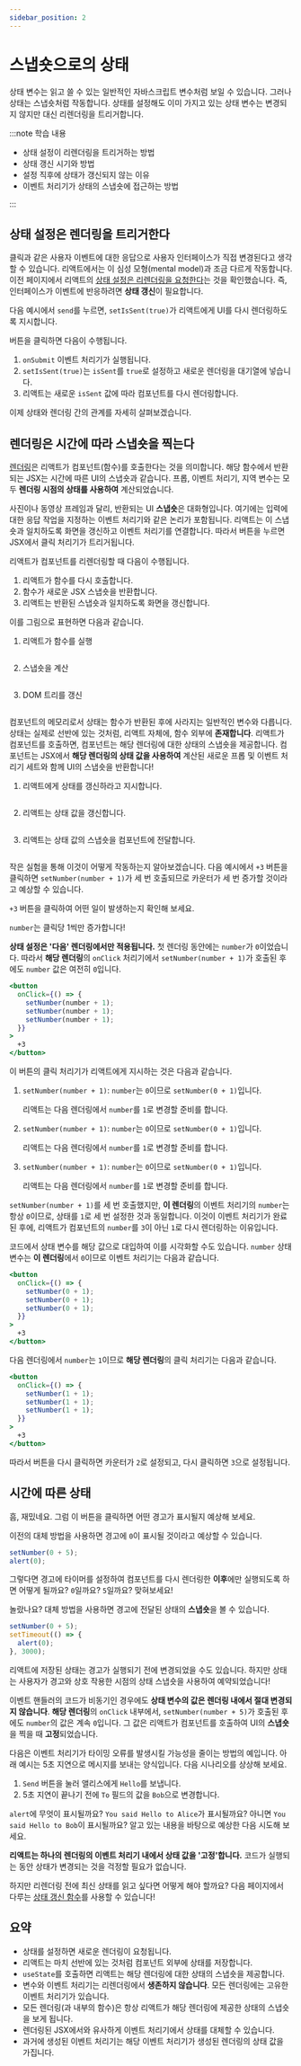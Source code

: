 ```yaml
---
sidebar_position: 2
---
```



# 스냅숏으로의 상태

상태 변수는 읽고 쓸 수 있는 일반적인 자바스크립트 변수처럼 보일 수 있습니다. 그러나 상태는 스냅숏처럼 작동합니다. 상태를 설정해도 이미 가지고 있는 상태 변수는 변경되지 않지만 대신 리렌더링을 트리거합니다.

:::note 학습 내용

- 상태 설정이 리렌더링을 트리거하는 방법
- 상태 갱신 시기와 방법
- 설정 직후에 상태가 갱신되지 않는 이유
- 이벤트 처리기가 상태의 스냅숏에 접근하는 방법

:::

## 상태 설정은 렌더링을 트리거한다

클릭과 같은 사용자 이벤트에 대한 응답으로 사용자 인터페이스가 직접 변경된다고 생각할 수 있습니다. 리액트에서는 이 심성 모형(mental model)과 조금 다르게 작동합니다. 이전 페이지에서 리액트의 [상태 설정은 리렌더링을 요청한다](https://react.dev/learn/render-and-commit#step-1-trigger-a-render)는 것을 확인했습니다. 즉, 인터페이스가 이벤트에 반응하려면 **상태 갱신**이 필요합니다.

다음 예시에서 `send`를 누르면, `setIsSent(true)`가 리액트에게 UI를 다시 렌더링하도록 지시합니다.

<CodeSandbox title="laughing-benji-yxnodj" modulePath="/App.js" />

버튼을 클릭하면 다음이 수행됩니다.

1. `onSubmit` 이벤트 처리기가 실행됩니다.
2. `setIsSent(true)`는 `isSent`를 `true`로 설정하고 새로운 렌더링을 대기열에 넣습니다.
3. 리액트는 새로운 `isSent` 값에 따라 컴포넌트를 다시 렌더링합니다.

이제 상태와 렌더링 간의 관계를 자세히 살펴보겠습니다.

## 렌더링은 시간에 따라 스냅숏을 찍는다

[렌더링](https://react.dev/learn/render-and-commit#step-2-react-renders-your-components)은 리액트가 컴포넌트(함수)를 호출한다는 것을 의미합니다. 해당 함수에서 반환되는 JSX는 시간에 따른 UI의 스냅숏과 같습니다. 프롭, 이벤트 처리기, 지역 변수는 모두 **렌더링 시점의 상태를 사용하여** 계산되었습니다.

사진이나 동영상 프레임과 달리, 반환되는 UI **스냅숏**은 대화형입니다. 여기에는 입력에 대한 응답 작업을 지정하는 이벤트 처리기와 같은 논리가 포함됩니다. 리액트는 이 스냅숏과 일치하도록 화면을 갱신하고 이벤트 처리기를 연결합니다. 따라서 버튼을 누르면 JSX에서 클릭 처리기가 트리거됩니다.

리액트가 컴포넌트를 리렌더링할 때 다음이 수행됩니다.

1. 리액트가 함수를 다시 호출합니다.
2. 함수가 새로운 JSX 스냅숏을 반환합니다.
3. 리액트는 반환된 스냅숏과 일치하도록 화면을 갱신합니다.

이를 그림으로 표현하면 다음과 같습니다.

1. 리액트가 함수를 실행

   <Image img={render1} maxWidth="14rem" />

2. 스냅숏을 계산

   <Image img={render2} maxWidth="14rem" />

3. DOM 트리를 갱신

   <Image img={render3} maxWidth="14rem" />

컴포넌트의 메모리로서 상태는 함수가 반환된 후에 사라지는 일반적인 변수와 다릅니다. 상태는 실제로 선반에 있는 것처럼, 리액트 자체에, 함수 외부에 **존재합니다**. 리액트가 컴포넌트를 호출하면, 컴포넌트는 해당 렌더링에 대한 상태의 스냅숏을 제공합니다. 컴포넌트는 JSX에서 **해당 렌더링의 상태 값을 사용하여** 계산된 새로운 프롭 및 이벤트 처리기 세트와 함께 UI의 스냅숏을 반환합니다!

1. 리액트에게 상태를 갱신하라고 지시합니다.

   <Image img={stateSnapshot1} maxWidth="14rem" />

2. 리액트는 상태 값을 갱신합니다.

   <Image img={stateSnapshot2} maxWidth="14rem" />

3. 리액트는 상태 값의 스냅숏을 컴포넌트에 전달합니다.

   <Image img={stateSnapshot3} maxWidth="14rem" />

작은 실험을 통해 이것이 어떻게 작동하는지 알아보겠습니다. 다음 예시에서 `+3` 버튼을 클릭하면 `setNumber(number + 1)`가 세 번 호출되므로 카운터가 세 번 증가할 것이라고 예상할 수 있습니다.

`+3` 버튼을 클릭하여 어떤 일이 발생하는지 확인해 보세요.

<CodeSandbox title="dry-forest-7os05q" modulePath="/App.js" />

`number`는 클릭당 1씩만 증가합니다!

**상태 설정은 '다음' 렌더링에서만 적용됩니다.** 첫 렌더링 동안에는 `number`가 `0`이었습니다. 따라서 **해당 렌더링**의 `onClick` 처리기에서 `setNumber(number + 1)`가 호출된 후에도 `number` 값은 여전히 `0`입니다.

```jsx
<button
  onClick={() => {
    setNumber(number + 1);
    setNumber(number + 1);
    setNumber(number + 1);
  }}
>
  +3
</button>
```

이 버튼의 클릭 처리기가 리액트에게 지시하는 것은 다음과 같습니다.

1. `setNumber(number + 1)`: `number`는 `0`이므로 `setNumber(0 + 1)`입니다.

   리액트는 다음 렌더링에서 `number`를 `1`로 변경할 준비를 합니다.

2. `setNumber(number + 1)`: `number`는 `0`이므로 `setNumber(0 + 1)`입니다.

   리액트는 다음 렌더링에서 `number`를 `1`로 변경할 준비를 합니다.

3. `setNumber(number + 1)`: `number`는 `0`이므로 `setNumber(0 + 1)`입니다.

   리액트는 다음 렌더링에서 `number`를 `1`로 변경할 준비를 합니다.

`setNumber(number + 1)`를 세 번 호출했지만, **이 렌더링**의 이벤트 처리기의 `number`는 항상 `0`이므로, 상태를 `1`로 세 번 설정한 것과 동일합니다. 이것이 이벤트 처리기가 완료된 후에, 리액트가 컴포넌트의 `number`를 `3`이 아닌 `1`로 다시 렌더링하는 이유입니다.

코드에서 상태 변수를 해당 값으로 대입하여 이를 시각화할 수도 있습니다. `number` 상태 변수는 **이 렌더링**에서 `0`이므로 이벤트 처리기는 다음과 같습니다.

```jsx
<button
  onClick={() => {
    setNumber(0 + 1);
    setNumber(0 + 1);
    setNumber(0 + 1);
  }}
>
  +3
</button>
```

다음 렌더링에서 `number`는 `1`이므로 **해당 렌더링**의 클릭 처리기는 다음과 같습니다.

```jsx
<button
  onClick={() => {
    setNumber(1 + 1);
    setNumber(1 + 1);
    setNumber(1 + 1);
  }}
>
  +3
</button>
```

따라서 버튼을 다시 클릭하면 카운터가 `2`로 설정되고, 다시 클릭하면 `3`으로 설정됩니다.

## 시간에 따른 상태

흠, 재밌네요. 그럼 이 버튼을 클릭하면 어떤 경고가 표시될지 예상해 보세요.

<CodeSandbox title="cranky-breeze-qvkn25" modulePath="/App.js" />

이전의 대체 방법을 사용하면 경고에 `0`이 표시될 것이라고 예상할 수 있습니다.

```jsx
setNumber(0 + 5);
alert(0);
```

그렇다면 경고에 타이머를 설정하여 컴포넌트를 다시 렌더링한 **이후**에만 실행되도록 하면 어떻게 될까요? `0`일까요? `5`일까요? 맞혀보세요!

<CodeSandbox title="small-mountain-9162ll" modulePath="/App.js" />

놀랐나요? 대체 방법을 사용하면 경고에 전달된 상태의 **스냅숏**을 볼 수 있습니다.

```jsx
setNumber(0 + 5);
setTimeout(() => {
  alert(0);
}, 3000);
```

리액트에 저장된 상태는 경고가 실행되기 전에 변경되었을 수도 있습니다. 하지만 상태는 사용자가 경고와 상호 작용한 시점의 상태 스냅숏을 사용하여 예약되었습니다!

이벤트 핸들러의 코드가 비동기인 경우에도 **상태 변수의 값은 렌더링 내에서 절대 변경되지 않습니다**. **해당 렌더링**의 `onClick` 내부에서, `setNumber(number + 5)`가 호출된 후에도 `number`의 값은 계속 `0`입니다. 그 값은 리액트가 컴포넌트를 호출하여 UI의 **스냅숏**을 찍을 때 **고정**되었습니다.

다음은 이벤트 처리기가 타이밍 오류를 발생시킬 가능성을 줄이는 방법의 예입니다. 아래 예시는 5초 지연으로 메시지를 보내는 양식입니다. 다음 시나리오를 상상해 보세요.

1. `Send` 버튼을 눌러 앨리스에게 `Hello`를 보냅니다.
2. 5초 지연이 끝나기 전에 `To` 필드의 값을 `Bob`으로 변경합니다.

`alert`에 무엇이 표시될까요? `You said Hello to Alice`가 표시될까요? 아니면 `You said Hello to Bob`이 표시될까요? 알고 있는 내용을 바탕으로 예상한 다음 시도해 보세요.

<CodeSandbox title="nifty-burnell-r7e88v" modulePath="/App.js" />

**리액트는 하나의 렌더링의 이벤트 처리기 내에서 상태 값을 '고정'합니다.** 코드가 실행되는 동안 상태가 변경되는 것을 걱정할 필요가 없습니다.

하지만 리렌더링 전에 최신 상태를 읽고 싶다면 어떻게 해야 할까요? 다음 페이지에서 다루는 [상태 갱신 함수](https://react.dev/learn/queueing-a-series-of-state-updates)를 사용할 수 있습니다!

## 요약

- 상태를 설정하면 새로운 렌더링이 요청됩니다.
- 리액트는 마치 선반에 있는 것처럼 컴포넌트 외부에 상태를 저장합니다.
- `useState`를 호출하면 리액트는 해당 렌더링에 대한 상태의 스냅숏을 제공합니다.
- 변수와 이벤트 처리기는 리렌더링에서 **생존하지 않습니다**. 모든 렌더링에는 고유한 이벤트 처리기가 있습니다.
- 모든 렌더링(과 내부의 함수)은 항상 리액트가 해당 렌더링에 제공한 상태의 스냅숏을 보게 됩니다.
- 렌더링된 JSX에서와 유사하게 이벤트 처리기에서 상태를 대체할 수 있습니다.
- 과거에 생성된 이벤트 처리기는 해당 이벤트 처리기가 생성된 렌더링의 상태 값을 가집니다.

